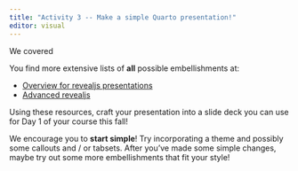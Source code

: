 ```yaml
---
title: "Activity 3 -- Make a simple Quarto presentation!"
editor: visual
---
```


We covered 

You find more extensive lists of **all** possible embellishments at:

-   [Overview for revealjs presentations](https://quarto.org/docs/presentations/revealjs/)
-   [Advanced revealjs](https://quarto.org/docs/presentations/revealjs/advanced.html)

Using these resources, craft your presentation into a slide deck you can use for Day 1 of your course this fall!

We encourage you to **start simple**! Try incorporating a theme and possibly some callouts and / or tabsets. After you've made some simple changes, maybe try out some more embellishments that fit your style!